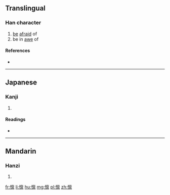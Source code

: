 {{also|懍}}
==Translingual==

===Han character===
{{Han char|rn=61|rad=心|as=13|sn=16|four=|canj=心卜田火 (PYWF)|ids=⿰[[忄]][[禀]]}}

# [[be]] [[afraid]] of
# be in [[awe]] of

====References====
* {{Han ref|kx=0406.141|hdz=42362.090|uh=61D4|ud=25044}}

----

==Japanese==

===Kanji===
{{ja-kanji|grade=|rs=心13}}

# {{defn|lang=ja|sort=心13}}

====Readings====
* {{ja-readings|on=[[りん]] (rin), [[らん]] (ran)|kun=[[おそれる]] (osoreru)}}

----

==Mandarin==

===Hanzi===
{{cmn-hanzi|tra=懍|pin=[[lǐn]] ([[lin3]])|wg=lin<sup>3</sup>}}

# {{defn|lang=cmn|sort=心13}}

[[fr:懔]]
[[li:懔]]
[[hu:懔]]
[[mg:懔]]
[[pl:懔]]
[[zh:懔]]